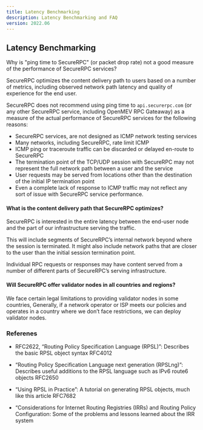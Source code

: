 ```yaml
---
title: Latency Benchmarking
description: Latency Benchmarking and FAQ
version: 2022.06
---
```


## Latency Benchmarking

Why is "ping time to SecureRPC" (or packet drop rate) not a good measure of the performance of SecureRPC services?

SecureRPC optimizes the content delivery path to users based on a number of metrics, including observed network path
latency and quality of experience for the end user.

SecureRPC does not recommend using ping time to `api.securerpc.com` (or any other SecureRPC service, including OpenMEV
RPC Gateaway) as a measure of the actual performance of SecureRPC services for the following reasons:

- SecureRPC services, are not designed as ICMP network testing services
- Many networks, including SecureRPC, rate limit ICMP
- ICMP ping or traceroute traffic can be discarded or delayed en-route to SecureRPC
- The termination point of the TCP/UDP session with SecureRPC may not represent the full network path between a user and
  the service
- User requests may be served from locations other than the destination of the initial IP termination point
- Even a complete lack of response to ICMP traffic may not reflect any sort of issue with SecureRPC service performance.

#### What is the content delivery path that SecureRPC optimizes?

SecureRPC is interested in the entire latency between the end-user node and the part of our infrastructure serving the
traffic.

This will include segments of SecureRPC’s internal network beyond where the session is terminated. It might also include
network paths that are closer to the user than the initial session termination point.

Individual RPC requests or responses may have content served from a number of different parts of SecureRPC’s serving
infrastructure.

#### Will SecureRPC offer validator nodes in all countries and regions?

We face certain legal limitations to providing validator nodes in some countries, Generally, if a network operator or
ISP meets our policies and operates in a country where we don’t face restrictions, we can deploy validator nodes.

### Referenes

- RFC2622, “Routing Policy Specification Language (RPSL)”: Describes the basic RPSL object syntax RFC4012

- “Routing Policy Specification Language next generation (RPSLng)”: Describes useful additions to the RPSL language such
  as IPv6 route6 objects RFC2650

- “Using RPSL in Practice”: A tutorial on generating RPSL objects, much like this article RFC7682

- “Considerations for Internet Routing Registries (IRRs) and Routing Policy Configuration: Some of the problems and
  lessons learned about the IRR system
